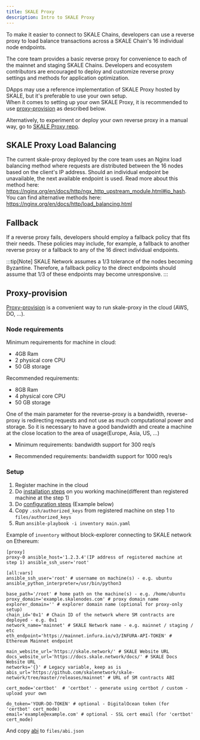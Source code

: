 ```yaml
---
title: SKALE Proxy
description: Intro to SKALE Proxy
---
```


To make it easier to connect to SKALE Chains, developers can use a reverse proxy to load balance transactions across a SKALE Chain's 16 individual node endpoints.

The core team provides a basic reverse proxy for convenience to each of the mainnet and staging SKALE Chains. Developers and ecosystem contributors are encouraged to deploy and customize reverse proxy settings and methods for application optimization. 

DApps may use a reference implementation of SKALE Proxy hosted by SKALE, but it's preferable to use your own setup.  
When it comes to setting up your own SKALE Proxy, it is recommended to use [proxy-provision](https://github.com/skalenetwork/proxy-provision) as described below. 

Alternatively, to experiment or deploy your own reverse proxy in a manual way, go to [SKALE Proxy repo](https://github.com/skalenetwork/skale-proxy).

## SKALE Proxy Load Balancing

The current skale-proxy deployed by the core team uses an Nginx load balancing method where requests are distributed between the 16 nodes based on the client's IP address. Should an individual endpoint be unavailable, the next available endpoint is used. Read more about this method here: https://nginx.org/en/docs/http/ngx_http_upstream_module.html#ip_hash. You can find alternative methods here: https://nginx.org/en/docs/http/load_balancing.html

## Fallback

If a reverse proxy fails, developers should employ a fallback policy that fits their needs. These policies may include, for example, a fallback to another reverse proxy or a fallback to any of the 16 direct individual endpoints.

:::tip[Note]
SKALE Network assumes a 1/3 tolerance of the nodes becoming Byzantine. Therefore, a fallback policy to the direct endpoints should assume that 1/3 of these endpoints may become unresponsive. 
:::

## Proxy-provision

[Proxy-provision](https://github.com/skalenetwork/proxy-provision) is a convenient way to run skale-proxy in the cloud (AWS, DO, ...).

### Node requirements

Minimum requirements for machine in cloud:

 * 4GB Ram
 * 2 physical core CPU
 * 50 GB storage
 
Recommended requirements:

 * 8GB Ram
 * 4 physical core CPU
 * 50 GB storage
 
One of the main parameter for the reverse-proxy is a bandwidth, reverse-proxy is redirecting requests and not use as much computational power and storage. So it is necessary to have a good bandwidth and create a machine at the close location to the area of usage(Europe, Asia, US, ...)

- Minimum requirements: bandwidth support for 300 req/s

- Recommended requirements: bandwidth support for 1000 req/s

### Setup

1. Register machine in the cloud
2. Do [installation steps](https://github.com/skalenetwork/proxy-provision#1-installation) on you working machine(different than registered machine at the step 1)
3. Do [configuration steps](https://github.com/skalenetwork/proxy-provision#2-setup) (Example below)
4. Copy `.ssh/authorized_keys` from registered machine on step 1 to `files/authorized_keys`
5. Run `ansible-playbook -i inventory main.yaml`

Example of `inventory` without block-explorer connecting to SKALE network on Ethereum:
```
[proxy]
proxy-0 ansible_host='1.2.3.4'(IP address of registered machine at step 1) ansible_ssh_user='root'

[all:vars]
ansible_ssh_user='root' # username on machine(s) - e.g. ubuntu
ansible_python_interpreter=/usr/bin/python3

base_path='/root' # home path on the machine(s) - e.g. /home/ubuntu
proxy_domain='example.skalenodes.com' # proxy domain name
explorer_domain='' # explorer domain name (optional for proxy-only setup)
chain_id='0x1' # Chain ID of the network where SM contracts are deployed - e.g. 0x1
network_name='mainnet' # SKALE Network name - e.g. mainnet / staging / etc
eth_endpoint='https://mainnet.infura.io/v3/INFURA-API-TOKEN' # Ethereum Mainnet endpoint

main_website_url='https://skale.network/' # SKALE Website URL
docs_website_url='https://docs.skale.network/docs/' # SKALE Docs Website URL
networks='{}' # Legacy variable, keep as is
abis_url='https://github.com/skalenetwork/skale-network/tree/master/releases/mainnet' # URL of SM contracts ABI

cert_mode='certbot'  # 'certbot' - generate using certbot / custom - upload your own

do_token='YOUR-DO-TOKEN' # optional - DigitalOcean token (for 'certbot' cert_mode)
email='example@example.com' # optional - SSL cert email (for 'certbot' cert_mode)
```
And copy [abi](https://github.com/skalenetwork/skale-network/blob/master/releases/mainnet/skale-manager/1.9.2/skale-manager-1.9.2-mainnet-abi.json) to `files/abi.json`
